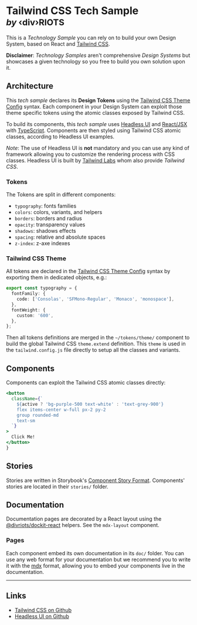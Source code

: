 
# Tailwind CSS Tech Sample <br/><small>_by_ ‹div›RIOTS</small>

This is a _Technology Sample_ you can rely on to build your own Design System, based on React and [Tailwind CSS](https://tailwindcss.com/).

**Disclaimer**: _Technology Samples_ aren't comprehensive _Design Systems_ but showcases a given technology so you free to build you own solution upon it.

## Architecture

This _tech sample_ declares its **Design Tokens** using the [Tailwind CSS Theme Config](https://tailwindcss.com/docs/configuration) syntax. Each component in your Design System can exploit those theme specific tokens using the atomic classes exposed by Tailwind CSS.

To build its components, this _tech sample_ uses [Headless UI](https://headlessui.dev/) and [React/JSX](https://reactjs.org/docs/introducing-jsx.html) with [TypeScript](https://www.typescriptlang.org/). Components are then styled using Tailwind CSS atomic classes, according to Headless UI examples.

_Note_: The use of Headless UI is **not** mandatory and you can use any kind of framework allowing you to customize the rendering process with CSS classes. Headless UI is built by [Tailwind Labs](https://github.com/tailwindlabs) whom also provide _Tailwind CSS_.

### Tokens

The Tokens are split in different components:

- `typography`: fonts families
- `colors`: colors, variants, and helpers
- `borders`: borders and radius
- `opacity`: transparency values
- `shadows`: shadows effects
- `spacing`: relative and absolute spaces
- `z-index`: z-axe indexes

### Tailwind CSS Theme

All tokens are declared in the [Tailwind CSS Theme Config](https://tailwindcss.com/docs/configuration) syntax by exporting them in dedicated objects, e.g.:

```ts
export const typography = {
  fontFamily: {
    code: ['Consolas', 'SFMono-Regular', 'Monaco', 'monospace'],
  },
  fontWeight: {
    custom: '600',
  },
};
```

Then all tokens definitions are merged in the `~/tokens/theme/` component to build the global Tailwind CSS `theme.extend` definition. This `theme` is used in the `tailwind.config.js` file directly to setup all the classes and variants.

## Components

Components can exploit the Tailwind CSS atomic classes directly:

```jsx
<button
  className={`
    ${active ? 'bg-purple-500 text-white' : 'text-grey-900'}
    flex items-center w-full px-2 py-2
    group rounded-md
    text-sm
  `}
>
  Click Me!
</button>
}
```

## Stories

Stories are written in Storybook's [Component Story Format](https://backlight.dev/docs/component-story-format). Components' stories are located in their `stories/` folder.

## Documentation

Documentation pages are decorated by a React layout using the [@divriots/dockit-react](https://github.com/divriots/dockit-react) helpers. See the `mdx-layout` component.

### Pages

Each component embed its own documentation in its `doc/` folder. You can use any web format for your documentation but we recommend you to write it with the [mdx](https://backlight.dev/docs/mdx) format, allowing you to embed your components live in the documentation.

---

## Links

- [Tailwind CSS on Github](https://github.com/tailwindlabs/tailwindcss)
- [Headless UI on Github](https://github.com/tailwindlabs/headlessui)
